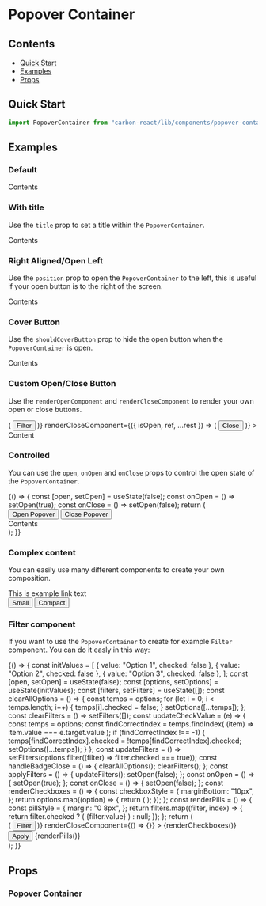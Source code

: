 
<Meta title="Popover Container" />

# Popover Container

## Contents

- [Quick Start](#quick-start)
- [Examples](#examples)
- [Props](#props)

## Quick Start

```javascript
import PopoverContainer from "carbon-react/lib/components/popover-container";
```

## Examples

### Default

<Preview>
  <Story name="default" parameters={{ info: { disable: true } }}>
    <div style={{ height: 100 }}>
      <PopoverContainer>Contents</PopoverContainer>
    </div>
  </Story>
</Preview>

### With title

Use the `title` prop to set a title within the `PopoverContainer`.

<Preview>
  <Story name="title" parameters={{ info: { disable: true } }}>
    <div style={{ height: 100 }}>
      <PopoverContainer title="With a title" open={true}>
        Contents
      </PopoverContainer>
    </div>
  </Story>
</Preview>

### Right Aligned/Open Left

Use the `position` prop to open the `PopoverContainer` to the left, this is useful if your open button is to the right
of the screen.

<Preview>
  <Story name="position" parameters={{ info: { disable: true } }}>
    <div style={{ height: 100, float: "right" }}>
      <PopoverContainer title="Right Aligned" position="left" open={true}>
        Contents
      </PopoverContainer>
    </div>
  </Story>
</Preview>

### Cover Button

Use the `shouldCoverButton` prop to hide the open button when the `PopoverContainer` is open.

<Preview>
  <Story name="cover button" parameters={{ info: { disable: true } }}>
    <div style={{ height: 100 }}>
      <PopoverContainer title="Cover Button" shouldCoverButton open={true}>
        Contents
      </PopoverContainer>
    </div>
  </Story>
</Preview>

### Custom Open/Close Button

Use the `renderOpenComponent` and `renderCloseComponent` to render your own open or close buttons.

<Preview>
  <Story name="render props" parameters={{ info: { disable: true } }}>
    <div style={{ height: 250 }}>
      <PopoverContainer
        title="Custom Open &amp; Close Button"
        renderOpenComponent={({ isOpen, ref, ...rest }) => (
          <Button
            iconType={!isOpen ? "filter_new" : "close"}
            iconPosition="after"
            {...rest}
          >
            Filter
          </Button>
        )}
        renderCloseComponent={({ isOpen, ref, ...rest }) => (
          <Button {...rest}>Close</Button>
        )}
      >
        Content
      </PopoverContainer>
    </div>
  </Story>
</Preview>

### Controlled

You can use the `open`, `onOpen` and `onClose` props to control the open state of the `PopoverContainer`.

<Preview>
  <Story name="controlled" parameters={{ info: { disable: true } }}>
    {() => {
      const [open, setOpen] = useState(false);
      const onOpen = () => setOpen(true);
      const onClose = () => setOpen(false);
      return (
        <div style={{ height: 150 }}>
          <Button onClick={onOpen}>Open Popover</Button>
          <Button onClick={onClose} ml={2}>
            Close Popover
          </Button>
          <br />
          <PopoverContainer
            title="Controlled"
            open={open}
            onOpen={onOpen}
            onClose={onClose}
          >
            Contents
          </PopoverContainer>
        </div>
      );
    }}
  </Story>
</Preview>

### Complex content

You can easily use many different components to create your own composition.

<Preview>
  <Story name="complex" parameters={{ info: { disable: true } }}>
    <div style={{ height: 330 }}>
      <PopoverContainer title="Popover Container Title" open={true}>
        <Link>This is example link text</Link>
        <div style={{ padding: "25px 0 15px 0" }}>
          <Button>Small</Button>
          <Button ml={2}>Compact</Button>
        </div>
        <DraggableContainer>
          <DraggableItem key="1" id={1}>
            <Checkbox name="one" label="Draggable Label One" />
          </DraggableItem>
          <DraggableItem key="2" id={2}>
            <Checkbox name="two" label="Draggable Label Two" />
          </DraggableItem>
          <DraggableItem key="3" id={3}>
            <Checkbox name="three" label="Draggable Label Three" />
          </DraggableItem>
          <DraggableItem key="4" id={4}>
            <Checkbox name="four" label="Draggable Label Four" />
          </DraggableItem>
        </DraggableContainer>
      </PopoverContainer>
    </div>
  </Story>
</Preview>

### Filter component

If you want to use the `PopoverContainer` to create for example `Filter` component.
You can do it easly in this way:

<Preview>
  <Story name="filter" parameters={{ info: { disable: true } }}>
    {() => {
      const initValues = [
        { value: "Option 1", checked: false },
        { value: "Option 2", checked: false },
        { value: "Option 3", checked: false },
      ];
      const [open, setOpen] = useState(false);
      const [options, setOptions] = useState(initValues);
      const [filters, setFilters] = useState([]);
      const clearAllOptions = () => {
        const temps = options;
        for (let i = 0; i < temps.length; i++) {
          temps[i].checked = false;
        }
        setOptions([...temps]);
      };
      const clearFilters = () => setFilters([]);
      const updateCheckValue = (e) => {
        const temps = options;
        const findCorrectIndex = temps.findIndex(
          (item) => item.value === e.target.value
        );
        if (findCorrectIndex !== -1) {
          temps[findCorrectIndex].checked = !temps[findCorrectIndex].checked;
          setOptions([...temps]);
        }
      };
      const updateFilters = () =>
        setFilters(options.filter((filter) => filter.checked === true));
      const handleBadgeClose = () => {
        clearAllOptions();
        clearFilters();
      };
      const applyFilters = () => {
        updateFilters();
        setOpen(false);
      };
      const onOpen = () => {
        setOpen(true);
      };
      const onClose = () => {
        setOpen(false);
      };
      const renderCheckboxes = () => {
        const checkboxStyle = {
          marginBottom: "10px",
        };
        return options.map((option) => {
          return (
            <Checkbox
              onChange={updateCheckValue}
              style={checkboxStyle}
              label={option.value}
              name={option.value}
              value={option.value}
              checked={option.checked}
              key={option.value}
            />
          );
        });
      };
      const renderPills = () => {
        const pillStyle = {
          margin: "0 8px",
        };
        return filters.map((filter, index) => {
          return filter.checked ? (
            <Pill key={index} style={pillStyle}>
              {filter.value}
            </Pill>
          ) : null;
        });
      };
      return (
        <div style={{ height: 280 }}>
          <PopoverContainer
            title="How to create Filter component"
            open={open}
            onOpen={onOpen}
            onClose={onClose}
            renderOpenComponent={({ isOpen, ref, ...rest }) => (
              <Badge counter={filters.length} onClick={handleBadgeClose}>
                <Button
                  style={{ marginRight: 0 }}
                  buttonType={isOpen ? "primary" : "darkBackground"}
                  iconPosition="after"
                  iconType={!isOpen ? "filter_new" : "close"}
                  size="small"
                  {...rest}
                >
                  Filter
                </Button>
              </Badge>
            )}
            renderCloseComponent={() => {}}
          >
            {renderCheckboxes()}
            <Button onClick={applyFilters} style={{ margin: "20px 0" }}>
              Apply
            </Button>
          </PopoverContainer>
          {renderPills()}
        </div>
      );
    }}
  </Story>
</Preview>

## Props

### Popover Container

<StyledSystemProps of={PopoverContainer} padding noHeader />
